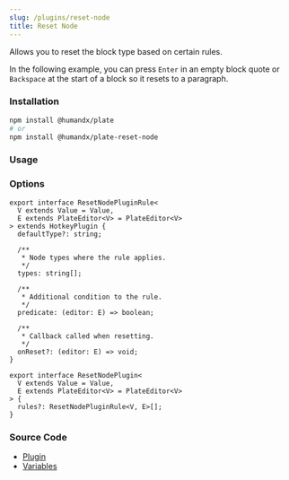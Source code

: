 ```yaml
---
slug: /plugins/reset-node
title: Reset Node
---
```


Allows you to reset the block type based on certain rules.

In the following example, you can press `Enter` in an empty block quote or `Backspace` at the start of a block so it resets to a paragraph.

### Installation

```bash npm2yarn
npm install @humandx/plate
# or
npm install @humandx/plate-reset-node
```

### Usage


<ResetNodeSandpack />

### Options

```tsx
export interface ResetNodePluginRule<
  V extends Value = Value,
  E extends PlateEditor<V> = PlateEditor<V>
> extends HotkeyPlugin {
  defaultType?: string;

  /**
   * Node types where the rule applies.
   */
  types: string[];

  /**
   * Additional condition to the rule.
   */
  predicate: (editor: E) => boolean;

  /**
   * Callback called when resetting.
   */
  onReset?: (editor: E) => void;
}

export interface ResetNodePlugin<
  V extends Value = Value,
  E extends PlateEditor<V> = PlateEditor<V>
> {
  rules?: ResetNodePluginRule<V, E>[];
}
```

### Source Code

- [Plugin](https://github.com/udecode/plate/blob/main/packages/editor/reset-node/src/createResetNodePlugin.ts)
- [Variables](https://github.com/udecode/plate/blob/main/examples/src)
